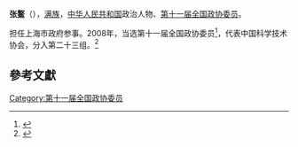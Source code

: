 '''张鳌'''（{{bd|1943年||}}），[[满族|满族]]，[[中华人民共和国|中华人民共和国]]政治人物、[[第十一届全国政协委员|第十一届全国政协委员]]。

担任上海市政府参事。2008年，当选第十一届全国政协委员<ref>{{cite news|title=第十一届全国政协委员名单|url=http://www.indaa.com.cn/zt/2009qglh/zxzs/200903/t20090303_127573.html|accessdate=2013-04-09|newspaper=新华社北京1月25日电 中国人民政治协商会议第十一届全国委员会委员名单(共2237人，2008年1月25日政协第十届全国委员会常务委员会第二十次会议通过)|date=2008年1月25日|deadurl=yes|archiveurl=https://web.archive.org/web/20130928014403/http://www.indaa.com.cn/zt/2009qglh/zxzs/200903/t20090303_127573.html|archivedate=2013年9月28日|df=}}</ref>，代表中国科学技术协会，分入第二十三组。<ref>{{cite news|title=全国政协信息-张鳌|url=http://www.cppcc.gov.cn/CMS/wylibary/showJcwyxtInfoWylibary.action?tabJcwyxt.guid=11W0007730&wytype=wjwy|accessdate=2013-04-11|newspaper=全国政协委员会}}</ref>

==參考文獻==
{{reflist}}
{{中国政治人物小作品}}

[[Category:第十一届全国政协委员|Category:第十一届全国政协委员]]